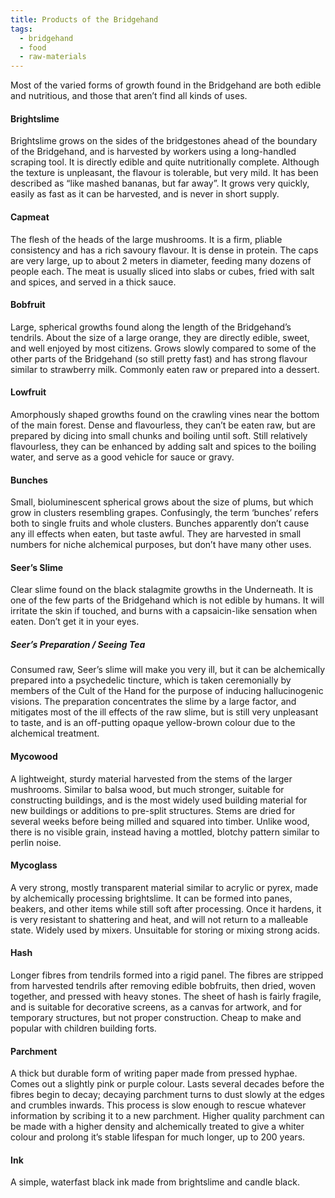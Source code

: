 ```yaml
---
title: Products of the Bridgehand
tags:
  - bridgehand
  - food
  - raw-materials
---
```

Most of the varied forms of growth found in the Bridgehand are both edible and
nutritious, and those that aren’t find all kinds of uses.

#### Brightslime
Brightslime grows on the sides of the bridgestones ahead of the boundary of the
Bridgehand, and is harvested by workers using a long-handled scraping tool. It
is directly edible and quite nutritionally complete. Although the texture is
unpleasant, the flavour is tolerable, but very mild. It has been described as
“like mashed bananas, but far away”. It grows very quickly, easily as fast as
it can be harvested, and is never in short supply.

#### Capmeat
The flesh of the heads of the large mushrooms. It is a firm, pliable
consistency and has a rich savoury flavour. It is dense in protein. The caps
are very large, up to about 2 meters in diameter, feeding many dozens of people
each. The meat is usually sliced into slabs or cubes, fried with salt and
spices, and served in a thick sauce.

#### Bobfruit
Large, spherical growths found along the length of the Bridgehand’s tendrils.
About the size of a large orange, they are directly edible, sweet, and well
enjoyed by most citizens. Grows slowly compared to some of the other parts of
the Bridgehand (so still pretty fast) and has strong flavour similar to
strawberry milk. Commonly eaten raw or prepared into a dessert.

#### Lowfruit
Amorphously shaped growths found on the crawling vines near the bottom of the
main forest. Dense and flavourless, they can’t be eaten raw, but are prepared
by dicing into small chunks and boiling until soft. Still relatively
flavourless, they can be enhanced by adding salt and spices to the boiling
water, and serve as a good vehicle for sauce or gravy.

#### Bunches
Small, bioluminescent spherical grows about the size of plums, but which grow
in clusters resembling grapes. Confusingly, the term ‘bunches’ refers both to
single fruits and whole clusters. Bunches apparently don’t cause any ill
effects when eaten, but taste awful. They are harvested in small numbers for
niche alchemical purposes, but don’t have many other uses.

#### Seer’s Slime
Clear slime found on the black stalagmite growths in the Underneath. It is one
of the few parts of the Bridgehand which is not edible by humans. It will
irritate the skin if touched, and burns with a capsaicin-like sensation when
eaten. Don’t get it in your eyes.

##### Seer’s Preparation / Seeing Tea
Consumed raw, Seer’s slime will make you very ill, but it can be alchemically
prepared into a psychedelic tincture, which is taken ceremonially by members of
the Cult of the Hand for the purpose of inducing hallucinogenic visions. The
preparation concentrates the slime by a large factor, and mitigates most of the
ill effects of the raw slime, but is still very unpleasant to taste, and is an
off-putting opaque yellow-brown colour due to the alchemical treatment.

#### Mycowood
A lightweight, sturdy material harvested from the stems of the larger
mushrooms. Similar to balsa wood, but much stronger, suitable for constructing
buildings, and is the most widely used building material for new buildings or
additions to pre-split structures. Stems are dried for several weeks before
being milled and squared into timber. Unlike wood, there is no visible grain,
instead having a mottled, blotchy pattern similar to perlin noise.

#### Mycoglass
A very strong, mostly transparent material similar to acrylic or pyrex, made by
alchemically processing brightslime. It can be formed into panes, beakers, and
other items while still soft after processing. Once it hardens, it is very
resistant to shattering and heat, and will not return to a malleable state.
Widely used by mixers. Unsuitable for storing or mixing strong acids.

#### Hash
Longer fibres from tendrils formed into a rigid panel. The fibres are stripped
from harvested tendrils after removing edible bobfruits, then dried, woven
together, and pressed with heavy stones. The sheet of hash is fairly fragile,
and is suitable for decorative screens, as a canvas for artwork, and for
temporary structures, but not proper construction. Cheap to make and popular
with children building forts.

#### Parchment
A thick but durable form of writing paper made from pressed hyphae. Comes out a
slightly pink or purple colour. Lasts several decades before the fibres begin
to decay; decaying parchment turns to dust slowly at the edges and crumbles
inwards. This process is slow enough to rescue whatever information by scribing
it to a new parchment. Higher quality parchment can be made with a higher
density and alchemically treated to give a whiter colour and prolong it’s
stable lifespan for much longer, up to 200 years.

#### Ink
A simple, waterfast black ink made from brightslime and candle black.

